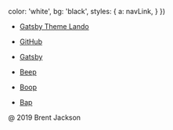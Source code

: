 
  color: 'white',
  bg: 'black',
  styles: {
    a: navLink,
  }
})

- [Gatsby Theme Lando](/)
- [GitHub](https://github.com/jxnblk/gatsby-themes)
- [Gatsby](https://gatsbyjs.org)


- [Beep](/)
- [Boop](/)
- [Bap](/)


@ 2019 Brent Jackson
